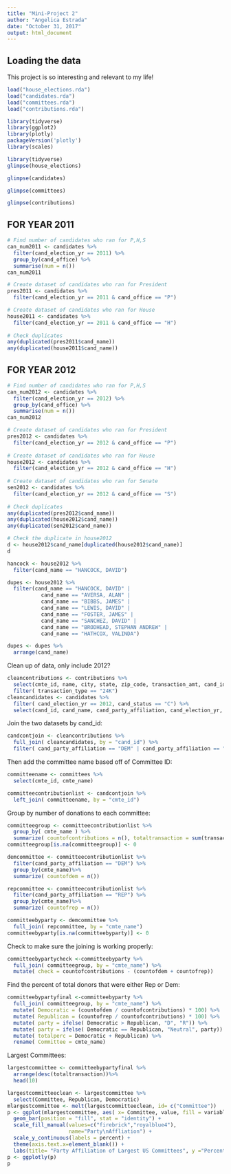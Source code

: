 ```yaml
---
title: "Mini-Project 2"
author: "Angelica Estrada"
date: "October 31, 2017"
output: html_document
---
```


<!-- GitHub Steps: Pull, Stage, Commit, Push -->

## Loading the data

This project is so interesting and relevant to my life!

```r
load("house_elections.rda")
load("candidates.rda")
load("committees.rda")
load("contributions.rda")
```

```r
library(tidyverse)
library(ggplot2)
library(plotly)
packageVersion('plotly')
library(scales)
```

```r
library(tidyverse)
glimpse(house_elections)
```

```r
glimpse(candidates)
```

```r
glimpse(committees)
```

```r
glimpse(contributions)
```

<!-- SKIP THIS
```r
# Create candidates data set for only year 2011
can2011 <- candidates %>%
  filter(cand_election_yr == 2011)

# Repeat for year 2012
can2012 <- candidates %>%
  filter(cand_election_yr == 2012)

```

```r
# Check for duplicated candidates in `can2011`
any(duplicated(can2011$cand_name))

# Check for duplicated candidates in `can2012`
any(duplicated(can2012$cand_name))

```
-->

## FOR YEAR 2011
```r
# Find number of candidates who ran for P,H,S
can_num2011 <- candidates %>%
  filter(cand_election_yr == 2011) %>%
  group_by(cand_office) %>%
  summarise(num = n())
can_num2011
```

```r
# Create dataset of candidates who ran for President
pres2011 <- candidates %>%
  filter(cand_election_yr == 2011 & cand_office == "P") 

# Create dataset of candidates who ran for House
house2011 <- candidates %>%
  filter(cand_election_yr == 2011 & cand_office == "H") 
 
# Check duplicates
any(duplicated(pres2011$cand_name))
any(duplicated(house2011$cand_name))

```

## FOR YEAR 2012

```r
# Find number of candidates who ran for P,H,S
can_num2012 <- candidates %>%
  filter(cand_election_yr == 2012) %>%
  group_by(cand_office) %>%
  summarise(num = n())
can_num2012
```


```r

# Create dataset of candidates who ran for President
pres2012 <- candidates %>%
  filter(cand_election_yr == 2012 & cand_office == "P") 
 
# Create dataset of candidates who ran for House
house2012 <- candidates %>%
  filter(cand_election_yr == 2012 & cand_office == "H") 
 
# Create dataset of candidates who ran for Senate
sen2012 <- candidates %>%
  filter(cand_election_yr == 2012 & cand_office == "S") 
 
# Check duplicates
any(duplicated(pres2012$cand_name))
any(duplicated(house2012$cand_name))
any(duplicated(sen2012$cand_name))
```
 
```r
# Check the duplicate in house2012
d <- house2012$cand_name[duplicated(house2012$cand_name)] 
d
```

```r
hancock <- house2012 %>%
  filter(cand_name == "HANCOCK, DAVID")

```

```r
dupes <- house2012 %>%
  filter(cand_name == "HANCOCK, DAVID" |
           cand_name == "AVERSA, ALAN" |
           cand_name == "BIBBS, JAMES" |
           cand_name == "LEWIS, DAVID" |
           cand_name == "FOSTER, JAMES" |
           cand_name == "SANCHEZ, DAVID" | 
           cand_name == "BRODHEAD, STEPHAN ANDREW" |
           cand_name == "HATHCOX, VALINDA")

dupes <- dupes %>%
  arrange(cand_name)

```

<!-- IGNORE (TRIED MAKING A FUNCTION INSTEAD OF MANUALLY CODING ABOVE)
```r
# Create duplicate function
dup_fun2012 <- function(name){
  house2012 %>%
  filter(cand_name == name)
}
```

```r
# Use lapply
lapply(d, dup_fun2012)
```
--> 
 
 Clean up of data, only include 2012? 
 
```r
cleancontributions <- contributions %>%
  select(cmte_id, name, city, state, zip_code, transaction_amt, cand_id, tran_id, transaction_type) %>%
  filter( transaction_type == "24K")
cleancandidates <- candidates %>%
  filter( cand_election_yr == 2012, cand_status == "C") %>%
  select(cand_id, cand_name, cand_party_affiliation, cand_election_yr, cand_office_state, cand_office, cand_status, cand_city, cand_state, cand_zip)
```

Join the two datasets by cand_id:

```r
candcontjoin <- cleancontributions %>%
  full_join( cleancandidates, by = "cand_id") %>%
  filter( cand_party_affiliation == "DEM" | cand_party_affiliation == "REP")
```


Then add the committee name based off of Committee ID:
```r
committeename <- committees %>%
  select(cmte_id, cmte_name)
```

```r
committeecontributionlist <- candcontjoin %>%
  left_join( committeename, by = "cmte_id")
```


Group by number of donations to each committee:

```r
committeegroup <- committeecontributionlist %>%
  group_by( cmte_name ) %>%
  summarize( countofcontributions = n(), totaltransaction = sum(transaction_amt))
committeegroup[is.na(committeegroup)] <- 0
```

```r
demcommittee <- committeecontributionlist %>%
  filter(cand_party_affiliation == "DEM") %>%
  group_by(cmte_name)%>%
  summarize( countofdem = n())
```

```r
repcommittee <- committeecontributionlist %>%
  filter(cand_party_affiliation == "REP") %>%
  group_by(cmte_name)%>%
  summarize( countofrep = n())
```


```r
committeebyparty <- demcommittee %>%
  full_join( repcommittee, by = "cmte_name") 
committeebyparty[is.na(committeebyparty)] <- 0
```

Check to make sure the joining is working properly:

```r
committeebypartycheck <-committeebyparty %>%
  full_join( committeegroup, by = "cmte_name") %>%
  mutate( check = countofcontributions - (countofdem + countofrep)) 
```


Find the percent of total donors that were either Rep or Dem:

```r
committeebypartyfinal <-committeebyparty %>%
  full_join( committeegroup, by = "cmte_name") %>%
  mutate( Democratic = (countofdem / countofcontributions) * 100) %>%
  mutate( Republican = (countofrep / countofcontributions) * 100) %>%
  mutate( party = ifelse( Democratic > Republican, "D", "R")) %>%
  mutate( party = ifelse( Democratic == Republican, "Neutral", party)) %>%
  mutate( totalperc = Democratic + Republican) %>%
  rename( Committee = cmte_name)
```

Largest Committees:
```r
largestcommittee <- committeebypartyfinal %>%
  arrange(desc(totaltransaction))%>%
  head(10)
```

       
```r
largestcommitteeclean <- largestcommittee %>%
  select(Committee, Republican, Democratic)
mlargestcommittee <- melt(largestcommitteeclean, id= c("Committee"))
p <- ggplot(mlargestcommittee, aes( x= Committee, value, fill = variable)) +
  geom_bar(position = "fill", stat = "identity") +
  scale_fill_manual(values=c("firebrick","royalblue4"),
                    name="Party\nAffliation") +
  scale_y_continuous(labels = percent) +
  theme(axis.text.x=element_blank()) +
  labs(title= "Party Affiliation of Largest US Committees", y ="Percentage", x = "Top 10 Largest Committees")
p <- ggplotly(p)
p
```





